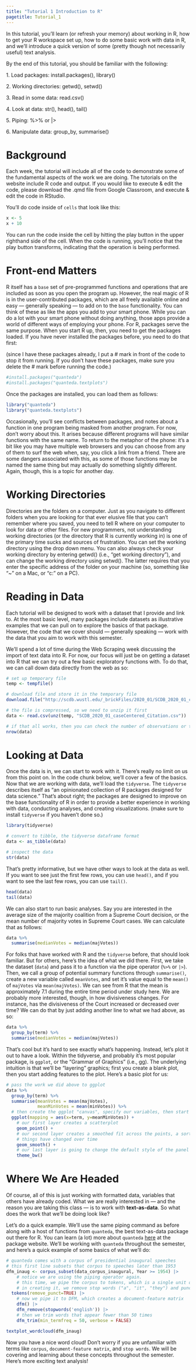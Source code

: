 ```yaml
---
title: "Tutorial 1 Introduction to R"
pagetitle: Tutorial_1
---
```


In this tutorial, you'll learn (or refresh your memory) about working in R, how to get your R workspace set up, how to do some basic work with data in R, and we'll introduce a quick version of some (pretty though not necessarily useful) text analysis.

By the end of this tutorial, you should be familiar with the following:

1\. Load packages: install.packages(), library()

2\. Working directories: getwd(), setwd()

3\. Read in some data: read.csv()

4\. Look at data: str(), head(), tail()

5\. Piping: %\>% or \|\>

6\. Manipulate data: group_by, summarise()

# Background

Each week, the tutorial will include all of the code to demonstrate some of the fundamental aspects of the work we are doing. The tutorials on the website include R code and output. If you would like to execute & edit the code, please download the .qmd file from Google Classroom, and execute & edit the code in RStudio.

You'll do code inside of `cells` that look like this:

```r
x <- 5
x + 10
```

You can run the code inside the cell by hitting the play button in the upper righthand side of the cell. When the code is running, you'll notice that the play button transforms, indicating that the operation is being performed.

# Front-end Matters

R itself has a `base` set of pre-programmed functions and operations that are included as soon as you open the program up. However, the real magic of R is in the user-contributed packages, which are all freely available online and easy --- generally speaking --- to add on to the `base` functionality. You can think of these as like the apps you add to your smart phone. While you can do a lot with your smart phone without doing anything, those apps provide a world of different ways of employing your phone. For R, packages serve the same purpose. When you start R up, then, you need to get the packages loaded. If you have never installed the packages before, you need to do that first:

(since I have these packages already, I put a \# mark in front of the code to stop it from running. If you don't have these packages, make sure you delete the \# mark before running the code.)

```r
#install.packages("quanteda")
#install.packages("quanteda.textplots")
```

Once the packages are installed, you can load them as follows:

```r
library("quanteda")
library("quanteda.textplots")
```

Occasionally, you'll see conflicts between packages, and notes about a function in one program being masked from another program. For now, don't worry about this. It arises because different programs will have similar functions with the same name. To return to the metaphor of the phone: it's a bit like you may have multiple web browsers and you can choose from any of them to surf the web when, say, you click a link from a friend. There are some dangers associated with this, as some of those functions may be named the same thing but may actually do something slightly different. Again, though, this is a topic for another day.

# Working Directories

Directories are the folders on a computer. Just as you navigate to different folders when you are looking for that ever elusive file that you can't remember where you saved, you need to tell R where on your computer to look for data or other files. For new programmers, not understanding working directories (or the directory that R is currently working in) is one of the primary time sucks and sources of frustration. You can set the working directory using the drop down menu. You can also always check your working directory by entering getwd() (i.e., "get working directory"), and can change the working directory using setwd(). The latter requires that you enter the specific address of the folder on your machine (so, something like "\~\user\mrpang\downloads" on a Mac, or "c:\users\mrpang\downloads" on a PC).

# Reading in Data

Each tutorial will be designed to work with a dataset that I provide and link to. At the most basic level, many packages include datasets as illustrative examples that we can pull on to explore the basics of that package. However, the code that we cover should --- generally speaking --- work with the data that you aim to work with this semester.

We'll spend a lot of time during the Web Scraping week discussing the import of text data into R. For now, our focus will just be on getting a dataset into R that we can try out a few basic exploratory functions with. To do that, we can call down data directly from the web as so:

```r
# set up temporary file
temp <- tempfile()

# download file and store it in the temporary file
download.file("http://scdb.wustl.edu/_brickFiles/2020_01/SCDB_2020_01_caseCentered_Citation.csv.zip", temp)

# the file is compressed, so we need to unzip it first
data <- read.csv(unz(temp, "SCDB_2020_01_caseCentered_Citation.csv"))

# if that all works, then you can check the number of observations or the number of rows by
nrow(data)
```

# Looking at Data

Once the data is in, we can start to work with it. There's really no limit on us from this point on. In the code chunk below, we'll cover a few of the basics. Now that we are working with data, we'll load the `tidyverse`. The `tidyverse` describes itself as "an opinionated collection of R packages designed for data science." That's about right; the packages are designed to improve on the base functionality of R in order to provide a better experience in working with data, conducting analyses, and creating visualizations. (make sure to install `tidyverse` if you haven't done so.)

```r
library(tidyverse)

# convert to tibble, the tidyverse dataframe format
data <- as_tibble(data)

# inspect the data
str(data)
```

That's pretty informative, but we have other ways to look at the data as well. If you want to see just the first few rows, you can use `head()`, and if you want to see the last few rows, you can use `tail()`.

```r
head(data)
tail(data)
```

We can also start to run basic analyses. Say you are interested in the average size of the majority coalition from a Supreme Court decision, or the mean number of majority votes in Supreme Court cases. We can calculate that as follows:

```r
data %>% 
  summarise(medianVotes = median(majVotes))
```

For folks that have worked with R and the `tidyverse` before, that should look familiar. But for others, here's the idea of what we did there. First, we take the dataset (`data`) and pass it to a function via the pipe operator (`%>%` or `|>`). Then, we call a group of potential summary functions through `summarise()`, create a new variable called `meanVotes`, and set it's value equal to the `mean()` of `majVotes` via `mean(majVotes)`. We can see from R that the mean is approximately 7.1 during the entire time period under study here. We are probably more interested, though, in how divisiveness changes. For instance, has the divisiveness of the Court increased or decreased over time? We can do that by just adding another line to what we had above, as so:

```r
data %>% 
  group_by(term) %>% 
  summarise(medianVotes = median(majVotes))
```

That's cool but it's hard to see exactly what's happening. Instead, let's plot it out to have a look. Within the tidyverse, and probably it's most popular package, is `ggplot`, or the "Grammar of Graphics" (i.e., gg). The underlying intuition is that we'll be "layering" graphics; first you create a blank plot, then you start adding features to the plot. Here's a basic plot for us:

```r
# pass the work we did above to ggplot
data %>% 
  group_by(term) %>% 
  summarise(meanVotes = mean(majVotes),
            meanMinVotes = mean(minVotes)) %>%
  # then create the ggplot "canvas", specify our variables, then start "adding" (+) layers
  ggplot(mapping = aes(x=term, y=meanMinVotes)) +
    # our first layer creates a scatterplot
    geom_point() + 
    # our second layer creates a smoothed fit across the points, a sort of moving average to give us a sense of how 
    # things have changed over time
    geom_smooth() +
    # our last layer is going to change the default style of the panel to a black and white theme
    theme_bw()
```

# Where We Are Headed

Of course, all of this is just working with formatted data, variables that others have already coded. What we are really interested in --- and the reason you are taking this class --- is to work with **text-as-data**. So what does the work that we'll be doing look like?

Let's do a quick example. We'll use the same piping command as before along with a host of functions from `quanteda`, the best text-as-data package out there for R. You can learn (a lot) more about `quanteda` [here](https://quanteda.io/) at the package website. We'll be working with `quanteda` throughout the semester, and here's a quick example of some basics of what we'll do:

```r
# quanteda comes with a corpus of presidential inaugural speeches
# this first line subsets that corpus to speeches later than 1953
dfm_inaug <- corpus_subset(data_corpus_inaugural, Year >= 1954) |>
    # notice we are using the piping operator again.
    # this time, we pipe the corpus to tokens, which is a single unit of text
    # in creating it, we remove stop words ("a", "it", "they") and punctuation
  tokens(remove_punct=TRUE) |>
    # now we pipe it to DFM, which creates a document-feature matrix
    dfm() |>
    dfm_remove(stopwords('english')) |>
    # then we trim words that appear fewer than 50 times
    dfm_trim(min_termfreq = 50, verbose = FALSE)

textplot_wordcloud(dfm_inaug)
```

Now you have a nice word cloud! Don't worry if you are unfamiliar with terms like `corpus`, `document-feature matrix`, and `stop words`. We will be covering and learning about these concepts throughout the semester. Here's more exciting text analysis!
